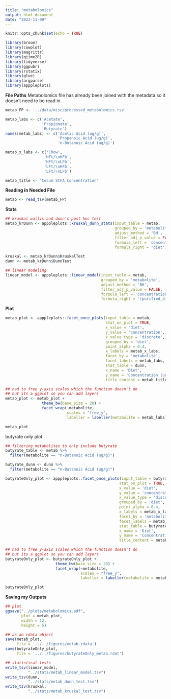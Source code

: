 ```yaml
---
title: "metabolomics"
output: html_document
date: "2023-11-09"
---
```


```r
knitr::opts_chunk$set(echo = TRUE)
```

```r
library(broom)
library(cowplot)
library(magrittr)
library(qiime2R)
library(tidyverse)
library(ggpubr)
library(rstatix)
library(glue)
library(argparse)
library(apppleplots)
```

**File Paths**
Metabolomics file has already been joined with the metadata so it doesn't need to be read in. 
```r
metab_FP <- '../data/misc/processed_metabolomics.tsv'

metab_labs <- c('Acetate',
                'Propionate',
                'Butyrate')
names(metab_labs) <- c('Acetic Acid (ug/g)',
                       'Propanoic Acid (ug/g)',
                       'n-Butanoic Acid (ug/g)')

metab_x_labs <- c('Chow', 
                 'HFt/\nHFb', 
                 'HFt/\nLFb',
                 'LFt/\nHFb', 
                 'LFt/\nLFb')

metab_title <- 'Cecum SCFA Concentration'
```

**Reading in Needed File**
```r
metab <- read_tsv(metab_FP)
```

**Stats**
```r
## kruskal wallis and dunn's post hoc test
metab_krDunn <- apppleplots::kruskal_dunn_stats(input_table = metab,
                                                grouped_by = 'metabolite',
                                                adjust_method = 'BH',
                                                filter_adj_p_value = FALSE,
                                                formula_left = 'concentration',
                                                formula_right = 'diet')

kruskal <- metab_krDunn$KruskalTest
dunn <- metab_krDunn$DunnTest

## linear modeling
linear_model <- apppleplots::linear_model(input_table = metab,
                                          grouped_by = 'metabolite',
                                          adjust_method = 'BH',
                                          filter_adj_p_value = FALSE,
                                          formula_left = 'concentration',
                                          formula_right = '(purified_diet * seq_depth) + high_fat * high_fiber')
```

**Plot**
```r
metab_plot <- apppleplots::facet_once_plots(input_table = metab,
                                            stat_on_plot = TRUE,
                                            x_value = 'diet',
                                            y_value = 'concentration',
                                            x_value_type = 'discrete',
                                            grouped_by = 'diet',
                                            point_alpha = 0.4,
                                            x_labels = metab_x_labs,
                                            facet_by = 'metabolite',
                                            facet_labels = metab_labs,
                                            stat_table = dunn,
                                            x_name = 'Diet',
                                            y_name = 'Concentration (ug/g)',
                                            title_content = metab_title)

## had to free y-axis scales which the function doesn't do
## but its a ggplot so you can add layers
metab_plot <- metab_plot + 
                theme_bw(base_size = 20) +
                facet_wrap(~metabolite,
                           scales = "free_y",
                           labeller = labeller(metabolite = metab_labs))

metab_plot
```

butyrate only plot
```r
## filtering metabolites to only include butyrate
butyrate_table <- metab %>% 
  filter(metabolite == "n-Butanoic Acid (ug/g)")

butyrate_dunn <- dunn %>% 
  filter(metabolite == "n-Butanoic Acid (ug/g)")

butyrateOnly_plot <- apppleplots::facet_once_plots(input_table = butyrate_table,
                                                  stat_on_plot = TRUE,
                                                  x_value = 'diet',
                                                  y_value = 'concentration',
                                                  x_value_type = 'discrete',
                                                  grouped_by = 'diet',
                                                  point_alpha = 0.4,
                                                  x_labels = metab_x_labs,
                                                  facet_by = 'metabolite',
                                                  facet_labels = metab_labs,
                                                  stat_table = butyrate_dunn,
                                                  x_name = 'Diet',
                                                  y_name = 'Concentration (ug/g)',
                                                  title_content = metab_title)

## had to free y-axis scales which the function doesn't do
## but its a ggplot so you can add layers
butyrateOnly_plot <- butyrateOnly_plot + 
                      theme_bw(base_size = 20) +
                      facet_wrap(~metabolite,
                                 scales = "free_y",
                                 labeller = labeller(metabolite = metab_labs))

butyrateOnly_plot
```

**Saving my Outputs**
```r
## plot
ggsave("../plots/metabolomics.pdf",
       plot = metab_plot,
       width = 12,
       height = 5)

## as an rdata object
save(metab_plot,
     file = '../../figures/metab.rdata')
save(butyrateOnly_plot,
     file = '../../figures/butyrateOnly_metab.rdat')

## statistical tests 
write_tsv(linear_model,
          "../stats/metab_linear_model.tsv")
write_tsv(dunn,
          "../stats/metab_dunn_test.tsv")
write_tsv(kruskal,
          "../stats/metab_kruskal_test.tsv")
```

